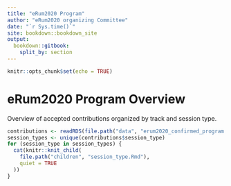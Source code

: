 ```yaml
---
title: "eRum2020 Program"
author: "eRum2020 organizing Committee"
date: "`r Sys.time()`"
site: bookdown::bookdown_site
output: 
  bookdown::gitbook:
    split_by: section
---
```


```r
knitr::opts_chunk$set(echo = TRUE)
```

# eRum2020 Program Overview

Overview of accepted contributions organized by track and session type.

```r
contributions <- readRDS(file.path("data", "erum2020_confirmed_program.rds"))
session_types <- unique(contributions$session_type)
for (session_type in session_types) {
  cat(knitr::knit_child(
    file.path("children", "session_type.Rmd"),
    quiet = TRUE
  ))
}
```
